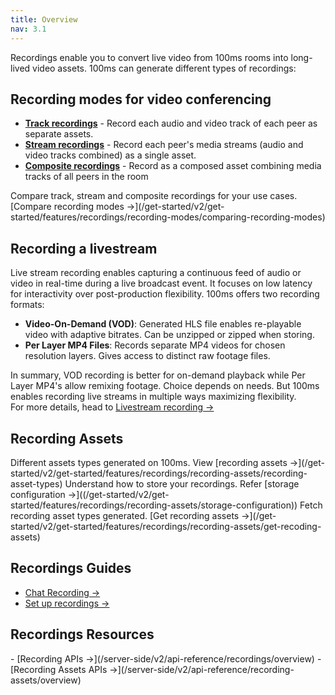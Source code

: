 ```yaml
---
title: Overview
nav: 3.1
---
```


Recordings enable you to convert live video from 100ms rooms into long-lived video assets. 100ms can generate different types of recordings:

## Recording modes for video conferencing
- **[Track recordings](/get-started/v2/get-started/features/recordings/recording-modes/track-recordings)** - Record each audio and video track of each peer as separate assets.
- **[Stream recordings](/get-started/v2/get-started/features/recordings/recording-modes/stream-recording)** - Record each peer's media streams (audio and video tracks combined) as a single asset.
- **[Composite recordings](/get-started/v2/get-started/features/recordings/recording-modes/composite-recordings)** - Record as a composed asset combining media tracks of all peers in the room

<FlexContainer>
<Callout title="Choosing a recording mode" icon="LinkTwoIcon">
Compare track, stream and composite recordings for your use cases. [Compare recording modes →](/get-started/v2/get-started/features/recordings/recording-modes/comparing-recording-modes)
</Callout>
</FlexContainer>

## Recording a livestream
Live stream recording enables capturing a continuous feed of audio or video in real-time during a live broadcast event. It focuses on low latency for interactivity over post-production flexibility. 100ms offers two recording formats:

- **Video-On-Demand (VOD)**: Generated HLS file enables re-playable video with adaptive bitrates. Can be unzipped or zipped when storing.
- **Per Layer MP4 Files**: Records separate MP4 videos for chosen resolution layers. Gives access to distinct raw footage files.

In summary, VOD recording is better for on-demand playback while Per Layer MP4's allow remixing footage. Choice depends on needs. But 100ms enables recording live streams in multiple ways maximizing flexibility. <br/>For more details, head to [Livestream recording →](/get-started/v2/get-started/features/recordings/live-stream-recording)


## Recording Assets

<FlexContainer>

<Callout title="Recording asset types" icon="LinkTwoIcon">
Different assets types generated on 100ms. View [recording assets →](/get-started/v2/get-started/features/recordings/recording-assets/recording-asset-types)
</Callout>

<Callout title="Storage configuration" icon="ShieldIcon">
Understand how to store your recordings. Refer [storage configuration →]((/get-started/v2/get-started/features/recordings/recording-assets/storage-configuration))
</Callout>

<Callout title="Get recording assets" icon="LinkTwoIcon">
Fetch recording asset types generated. [Get recording assets →](/get-started/v2/get-started/features/recordings/recording-assets/get-recoding-assets)
</Callout>



</FlexContainer>

## Recordings Guides

- [Chat Recording →](/get-started/v2/get-started/features/recordings/chat-recording)
- [Set up recordings →](/get-started/v2/get-started/features/recordings/set-up-recording)


## Recordings Resources
<FlexContainer>

<Callout title="Recording API" icon="LinkTwoIcon">
- [Recording APIs →](/server-side/v2/api-reference/recordings/overview)
- [Recording Assets APIs →](/server-side/v2/api-reference/recording-assets/overview)
</Callout>
</FlexContainer>


